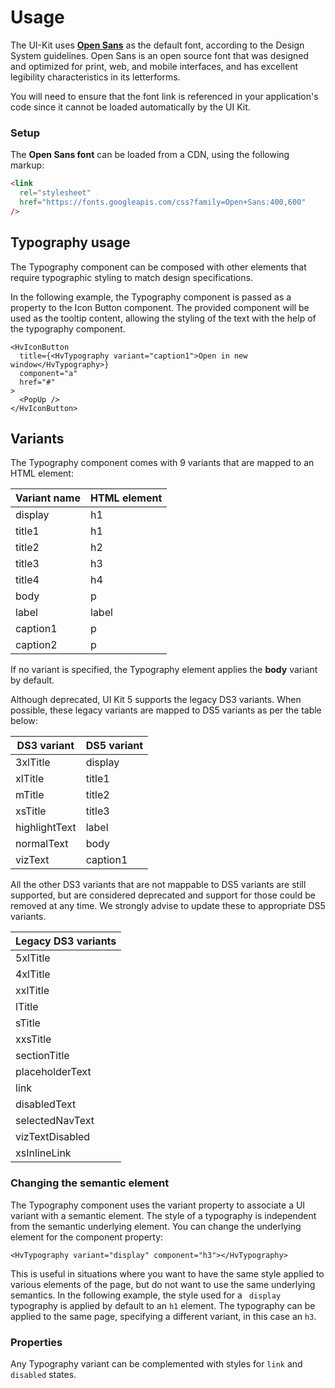 
<Meta of={UsageStories} />

# Usage

The UI-Kit uses **[Open Sans](https://fonts.google.com/specimen/Open+Sans)** as the default font, according to the Design System guidelines. Open Sans is an open source font that was designed and optimized for print, web, and mobile interfaces, and has excellent legibility characteristics in its letterforms.

You will need to ensure that the font link is referenced in your application's code since it cannot be loaded automatically by the UI Kit.

### Setup

The **Open Sans font** can be loaded from a CDN, using the following markup:

```html
<link
  rel="stylesheet"
  href="https://fonts.googleapis.com/css?family=Open+Sans:400,600"
/>
```

## Typography usage

The Typography component can be composed with other elements that require typographic styling to match design specifications.

In the following example, the Typography component is passed as a property to the Icon Button component.
The provided component will be used as the tooltip content, allowing the styling of the text with the help of the typography component.

```tsx
<HvIconButton
  title={<HvTypography variant="caption1">Open in new window</HvTypography>}
  component="a"
  href="#"
>
  <PopUp />
</HvIconButton>
```

<Canvas of={UsageStories.Usage} />

## Variants

The Typography component comes with 9 variants that are mapped to an HTML element:

| Variant name | HTML element |
| ------------ | ------------ |
| display      | h1           |
| title1       | h1           |
| title2       | h2           |
| title3       | h3           |
| title4       | h4           |
| body         | p            |
| label        | label        |
| caption1     | p            |
| caption2     | p            |

If no variant is specified, the Typography element applies the **body** variant by default.

Although deprecated, UI Kit 5 supports the legacy DS3 variants. When possible, these legacy variants are mapped to DS5 variants as per the table below:

| DS3 variant   | DS5 variant |
| ------------- | ----------- |
| 3xlTitle      | display     |
| xlTitle       | title1      |
| mTitle        | title2      |
| xsTitle       | title3      |
| highlightText | label       |
| normalText    | body        |
| vizText       | caption1    |

All the other DS3 variants that are not mappable to DS5 variants are still supported, but are considered deprecated and support for those could be removed at any time.
We strongly advise to update these to appropriate DS5 variants.

| Legacy DS3 variants |
| ------------------- |
| 5xlTitle            |
| 4xlTitle            |
| xxlTitle            |
| lTitle              |
| sTitle              |
| xxsTitle            |
| sectionTitle        |
| placeholderText     |
| link                |
| disabledText        |
| selectedNavText     |
| vizTextDisabled     |
| xsInlineLink        |

### Changing the semantic element

The Typography component uses the variant property to associate a UI variant with a semantic element. The style of a typography is independent from the semantic underlying element.
You can change the underlying element for the component property:

```tsx
<HvTypography variant="display" component="h3"></HvTypography>
```

This is useful in situations where you want to have the same style applied to various elements of the page, but do not want to use the same underlying semantics.
In the following example, the style used for a ` display` typography is applied by default to an `h1` element.
The typography can be applied to the same page, specifying a different variant, in this case an `h3`.

<Canvas of={UsageStories.Semantic} />

### Properties

Any Typography variant can be complemented with styles for `link` and `disabled` states.

<Canvas of={UsageStories.Properties} />
